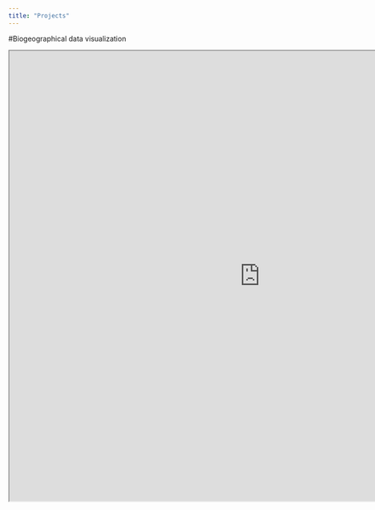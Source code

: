 ```yaml
---
title: "Projects"
---
```


#Biogeographical data visualization

<iframe src="https://public.tableau.com/views/Biogeography_dashboard1/Dashboard1?:showVizHome=no&:embed=true&:toolbar=no&:showShareOptions=false" width="1000" height="900" allowfullscreen="true" toolbar="no"><param name="filter" value=":original_view=yes"/></iframe>